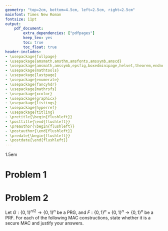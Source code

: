 ```yaml
---
geometry: "top=2cm, bottom=4.5cm, left=2.5cm, right=2.5cm"
mainfont: Times New Roman
fontsize: 11pt
output:
    pdf_document:
        extra_dependencies: ["pdfpages"]
        keep_tex: yes
        toc: true
        toc_float: true
header-includes:
- \usepackage{fullpage}
- \usepackage{amsmath,amsthm,amsfonts,amssymb,amscd}
- \usepackage{amsmath,amssymb,epsfig,boxedminipage,helvet,theorem,endnotes,version}
- \usepackage{mathtools}
- \usepackage{lastpage}
- \usepackage{enumerate}
- \usepackage{fancyhdr}
- \usepackage{mathrsfs}
- \usepackage{xcolor}
- \usepackage{graphicx}
- \usepackage{listings}
- \usepackage{hyperref}
- \usepackage{titling}
- \pretitle{\begin{flushleft}}
- \posttitle{\end{flushleft}} 
- \preauthor{\begin{flushleft}}
- \postauthor{\end{flushleft}} 
- \predate{\begin{flushleft}}
- \postdate{\end{flushleft}} 
---
```

\hypersetup{%
  colorlinks=true,
  linkcolor=blue,
  linkbordercolor={0 0 1}
}

\renewcommand\lstlistingname{Python}
\renewcommand\lstlistlistingname{Python}
\def\lstlistingautorefname{Python}

\lstdefinestyle{Python}{
    language        = Python,
    frame           = lines,
    basicstyle      = \footnotesize,
    keywordstyle    = \color{blue},
    stringstyle     = \color{green},
    commentstyle    = \color{red}\ttfamily
}

\setlength{\parindent}{0.0in}
\setlength{\parskip}{0.05in}
\newcommand\course{CSE 3400}
\newcommand\hwnumber{3}
\newcommand\NetIDa{NetID: 2995060}
\newcommand\Name{Pham Hoang Long Do}
\newcommand\Prof{Ghada Almashaqbeh}

\newcommand*\concat{\mathbin{\|}}
\newcommand\xor{\oplus}
\newcommand{\zo}{\{0,1\}}
\newcommand{\zoell}{\{0,1\}^\ell}
\newcommand{\zon}{\{0,1\}^n}
\newcommand{\zok}{\{0,1\}^k}


\pagestyle{fancyplain}
\headheight 35pt
\lhead{\NetIDa}
\lhead{\Name\\\NetIDa}
\chead{\textbf{\Large Homework \hwnumber}}
\rhead{\course \\ \Prof}
\lfoot{}
\cfoot{}
\rfoot{\small\thepage}
\headsep 1.5em

# Problem 1
\begin{enumerate}
\item Charlie's claim is \textbf{true} since we are not using the same key to encrypt each segment of the message again. Therefore, a CPA attacker can't recognize the pattern if a message has repeated words since repeated words use different key to encrypt so the ciphertext will be different. $E_{k_{i}}^{i}(m_{i}) \neq E_{k_{j}}^{j}(m_{j})$ where $m_i = m_j$ since $k_i \neq k_j$
\item Ronald's claim is \textbf{true} since giving the attacker the advanced knowledge of $c_0(IV)$ doesn't let him gain advatage of knowing any information about the message since the security of the encryption scheme still rely on the key. The attacker will know about $c_i$ where $i \in {0,1,2,3,..}$ but without the knowledge of the key he can't decrypt the ciphertext to know $m_b$ where $b \in {1,2}$. Therefore, this encryption scheme is still secure agaisnt CPA attacker.
\item part 3a
\begin{enumerate}
\item OFB: The whole message will be corrupted since $IV$ is wrong. Therefore, $pad_1, pad_2,...,pad_t$ will be wrong. In this situation, Bob can't recover or gain any information about the message that Alice sent.
\item CBC: The first 5 blocks of the message will be corrupted, the rest will be fine $(m_5,m_6,...,m_t)$ since starting from $c_5$, it will depend on $c_4$ to get the correct message and $c_4$ is in the right order. Therefore, only first 5 blocks will be corrupted, and the rest is good.
\item CTF: The entire of the message will be corrupted since the initial value of the counter is $c_1$ not $c_0$. 
\end{enumerate}
\item part 3b
\begin{enumerate}
\item OFB: Yes. $m_1$ will correct. $m_2$ and $m_3$ will be corrupted since $c_2$ and $c_3$ are out of order. The rest of the message, $m_4,...,m_t$ will correct.
\item CBC: Yes. $m_1$ will correct, but $m_2, m_3, m_4$ will be corrupted since these are affected by $c_2, c_3$ out of orderness. The rest, $m_5,...,m_t$ will correct.
\item CTF: Yes. Only $m_2$ and $m_3$ are corrupted since we have the correct initial value of the counter but $c_2$ and $c_3$ are out of order. The rest of the message will be fine $m_1$ and $m_4,...m_t$.
\end{enumerate}
\item part 4
\begin{enumerate} 
\item If Eve dropped $c_0$ then on the receiver side, the initial counter value won't be received hence it's impossible to decrypt the message. 
\item If Eve dropped $c_{13}$ then only $m_{13}$ will be affected, the rest of the message from $m_0,...,m_{12}$ and $m_{14},...,m_{20}$ will be intact and the receiver will be able to decrpyt those blocks. 
\item If Eve dropped $c_{20}$ then only the last block $m_{20}$ will be affected. The rest of the message $m_1,...,m_{19}$ will be intact and the receiver will be able to decrpyt those blocks.
\item If Eve flipped the order of the ciphertext then the entire message will be corrupted since the decryption depend on the initial counter value $c_0$ which is now become $c_{20}$ and $c_i$ where $i \in {1,2,3,...,20}$ but now the order is swapped.
\end{enumerate}

\end{enumerate}

# Problem 2

Let $G:\zo^{n/2} \to \zo^{n}$ be a PRG, and $F:\zo^n \times \zo^n \to \zo^n$ be a PRF. For each of the following MAC constructions, state whether it is a secure MAC and justify your answers.
\begin{enumerate}
\item Given message $m \in \zo^{3n/2}$, parse $m = m_0 \concat m_1$ such that $|m_0| = n$ and $|m_1| = n/2$, then compute the tag as $MAC_k(m) = F_k(m_0) \concat G(m_1)$. \\
- This is a \textbf{secure} MAC since the tag function $MAC_k(m) = F_k(m_0) \concat G(m_1)$ produce an output of $\{0,1\}^{2n}$ which can cover the entire message of length $\frac{3n}{2}$. Basically, we can pad $\frac{n}{2}$ length of all zeros to the front of the message. In addition, since $F_k(m_0)$ a secure MAC since every PRF is a secure MAC. We can use the concatenation property which states that as long as either $F$ or $G$ is a secure MAC then the output will be a secure MAC.
\item Given message $m \in \zo^{n}$, compute $y = F_k(m)$, parse $y = y_0 \concat y_1$ such that $|y_0| = |y_1| = n/2$, then compute the tag as $G(y_0)$. \\
- This is a \textbf{secure} MAC since the output of $y$ is the output of a PRF which is pseudo random. Taking $y_0$ which has length of $\frac{n}{2}$ as the input of a PRG will provide a indistiguishable pseudo random output. Therefore, the tag is secure and attacker has a probability of guessing the correct tag is $\frac{1}{2^n}$.
\item Given message $m \in \zo^{2n}$, parse $m$ as $m = m_0 \concat m_1 $ such that $|m_0| = |m_1|= n$. Compute the tag as $MAC_k(m) = (F_k(0^n), F_k(m_0 \oplus m_1)$). \\
- The first part of the MAC: $F_k(0^n)$ is fixed and deterministic, so an attacker will recognize the pattern of the first part after a few queries. In stead, he will focus on the second part, lets call it $tag_2$. The attacker can submit a querry m where $m = m_0 \concat m_1$ and obtain $tag_2$. Since Xor is communicative; therefore, $m_0 \xor m_1 = m_1 \xor m_0$. The attacker can sumbit back to the oracle a new message $m^{'} = m_1 \concat m_0$ along with the tag $m_1 \xor m_0$. This message and its tag is valid since it hasn't been recored by the oracle. Therefore, it is \textbf{not a secure} MAC in which the attacker has a success chance of 1.
\item A variation of the CMAC construction: we compute a tage as $tag = CMAC_k(m) = CBC-MAC(L(m)) \concat CBC-MAC_k(m)$, and $m$ is a VIL (can be of any length such that it is an integer number of blocks) and $L(m)$ is a block representing the length of the message $m$. \\
- Let $f = CBC-MAC(L(m))$ and $g = CBC-MAC_k(m)$. This is \textbf{not a secure} MAC since neither of $f$ and $g$ a secure MAC. For $g$, we know in class that a CBC-MAC without prepend is not secure. For f, the attacker can use to different messages but with the same length. For example, he can querry $m_1$ and receive the tag $b$. Now, he can submitting his answer to the oracle by submit a new message $m_2 = c\times m_1$ where $c = m_1 \xor b$ and $|m_2| = |m_1|$. The tag for $m_2$ is still $b$ (proved in class). This is valid since the attacker did not ask for $m_2$ and $b$ is a valid tag for $m_2$. The successful chance of this attacker is 1.
\end{enumerate}
